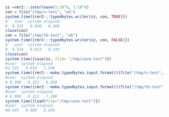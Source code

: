 ```r
zz =rmr2:::interleave(1:10^6, 1:10^6)
con = file("/tmp/n-test", "wb")
system.time({rmr2:::typedbytes.writer(zz, con, TRUE)})
#   user  system elapsed 
#  0.355   0.058   0.468 
close(con)
con = file("/tmp/tb-test", "wb")
system.time({rmr2:::typedbytes.writer(zz, con, FALSE)})
#   user  system elapsed 
#  0.310   0.023   0.333 
close(con)
system.time({save(zz, file= "/tmp/save-test")})
#user  system elapsed 
#1.535   0.010   1.546 
system.time({rmr2:::make.typedbytes.input.format()(file("/tmp/n-test", "rb"), 10^6)})
#user  system elapsed 
# 8.398   0.252   8.650 
system.time({rmr2:::make.typedbytes.input.format()(file("/tmp/tb-test", "rb"), 10^6)})
#user  system elapsed 
# 6.999   0.212   7.206
system.time({load(file="/tmp/save-test")})
#user  system elapsed 
#0.645   0.009   0.659 
```